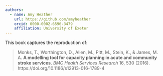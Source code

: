 ```yaml
---
authors:
  - name: Amy Heather
    url: https://github.com/amyheather
    orcid: 0000-0002-6596-3479
    affiliation: University of Exeter
---
```


This book captures the reproduction of:

> Monks, T., Worthington, D., Allen, M., Pitt, M., Stein, K., & James, M. A. **A modelling tool for capacity planning in acute and community stroke services**. *BMC Health Services Research* 16, 530 (2016). https://doi.org/10.1186/s12913-016-1789-4